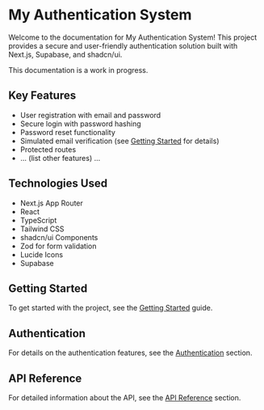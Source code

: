 

# My Authentication System

Welcome to the documentation for My Authentication System!  This project provides a secure and user-friendly authentication solution built with Next.js, Supabase, and shadcn/ui.


  This documentation is a work in progress.


## Key Features

- User registration with email and password
- Secure login with password hashing
- Password reset functionality
- Simulated email verification (see [Getting Started](/dino/docs/getting-started) for details)
- Protected routes
- ... (list other features) ...

## Technologies Used

- Next.js App Router
- React
- TypeScript
- Tailwind CSS
- shadcn/ui Components
- Zod for form validation
- Lucide Icons
- Supabase

## Getting Started

To get started with the project, see the [Getting Started](/dino/docs/getting-started) guide.

## Authentication

For details on the authentication features, see the [Authentication](/dino/docs/authentication/overview) section.

## API Reference

For detailed information about the API, see the [API Reference](/dino/docs/api/auth-context) section.